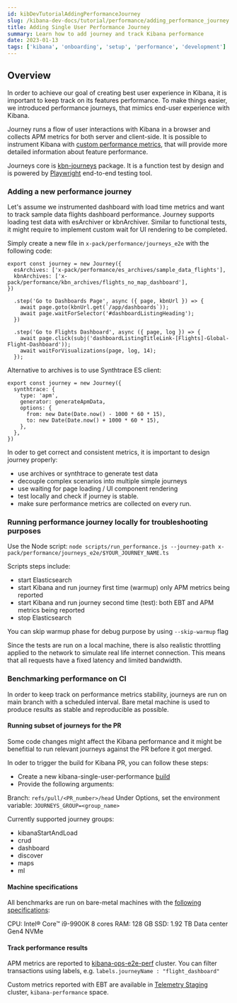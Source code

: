 ```yaml
---
id: kibDevTutorialAddingPerformanceJourney
slug: /kibana-dev-docs/tutorial/performance/adding_performance_journey
title: Adding Single User Performance Journey
summary: Learn how to add journey and track Kibana performance
date: 2023-01-13
tags: ['kibana', 'onboarding', 'setup', 'performance', 'development']
---
```


## Overview

In order to achieve our goal of creating best user experience in Kibana, it is important to keep track on its features performance.
To make things easier, we introduced performance journeys, that mimics end-user experience with Kibana.

Journey runs a flow of user interactions with Kibana in a browser and collects APM metrics for both server and client-side.
It is possible to instrument Kibana with [custom performance metrics](https://docs.elastic.dev/kibana-dev-docs/tutorial/performance/adding_custom_performance_metrics),
that will provide more detailed information about feature performance.

Journeys core is [kbn-journeys](packages/kbn-journeys/README.mdx) package. It is a function test by design and is powered
by [Playwright](https://playwright.dev/) end-to-end testing tool.

### Adding a new performance journey

Let's assume we instrumented dashboard with load time metrics and want to track sample data flights dashboard performance.
Journey supports loading test data with esArchiver or kbnArchiver. Similar to functional tests, it might require to implement custom wait
for UI rendering to be completed.

Simply create a new file in `x-pack/performance/journeys_e2e` with the following code:

```
export const journey = new Journey({
  esArchives: ['x-pack/performance/es_archives/sample_data_flights'],
  kbnArchives: ['x-pack/performance/kbn_archives/flights_no_map_dashboard'],
})

  .step('Go to Dashboards Page', async ({ page, kbnUrl }) => {
    await page.goto(kbnUrl.get(`/app/dashboards`));
    await page.waitForSelector('#dashboardListingHeading');
  })

  .step('Go to Flights Dashboard', async ({ page, log }) => {
    await page.click(subj('dashboardListingTitleLink-[Flights]-Global-Flight-Dashboard'));
    await waitForVisualizations(page, log, 14);
  });
```

Alternative to archives is to use Synthtrace ES client:

```
export const journey = new Journey({
  synthtrace: {
    type: 'apm',
    generator: generateApmData,
    options: {
      from: new Date(Date.now() - 1000 * 60 * 15),
      to: new Date(Date.now() + 1000 * 60 * 15),
    },
  },
})
```

In oder to get correct and consistent metrics, it is important to design journey properly:

- use archives or synthtrace to generate test data
- decouple complex scenarios into multiple simple journeys
- use waiting for page loading / UI component rendering
- test locally and check if journey is stable.
- make sure performance metrics are collected on every run.

### Running performance journey locally for troubleshooting purposes

Use the Node script:
`node scripts/run_performance.js --journey-path x-pack/performance/journeys_e2e/$YOUR_JOURNEY_NAME.ts`

Scripts steps include:

- start Elasticsearch
- start Kibana and run journey first time (warmup) only APM metrics being reported
- start Kibana and run journey second time (test): both EBT and APM metrics being reported
- stop Elasticsearch

You can skip warmup phase for debug purpose by using `--skip-warmup` flag

Since the tests are run on a local machine, there is also realistic throttling applied to the network to
simulate real life internet connection. This means that all requests have a fixed latency and limited bandwidth.

### Benchmarking performance on CI

In order to keep track on performance metrics stability, journeys are run on main branch with a scheduled interval.
Bare metal machine is used to produce results as stable and reproducible as possible.

#### Running subset of journeys for the PR

Some code changes might affect the Kibana performance and it might be benefitial to run relevant journeys against the PR
before it got merged.

In oder to trigger the build for Kibana PR, you can follow these steps:

- Create a new kibana-single-user-performance [build](https://buildkite.com/elastic/kibana-single-user-performance#new)
- Provide the following arguments:

Branch: `refs/pull/<PR_number>/head`
Under Options, set the environment variable: `JOURNEYS_GROUP=<group_name>`

Currently supported journey groups:

- kibanaStartAndLoad
- crud
- dashboard
- discover
- maps
- ml

#### Machine specifications

All benchmarks are run on bare-metal machines with the [following specifications](https://www.hetzner.com/dedicated-rootserver/ex100):

CPU: Intel® Core™ i9-9900K 8 cores
RAM: 128 GB
SSD: 1.92 TB Data center Gen4 NVMe

#### Track performance results

APM metrics are reported to [kibana-ops-e2e-perf](https://kibana-ops-e2e-perf.kb.us-central1.gcp.cloud.es.io/) cluster.
You can filter transactions using labels, e.g. `labels.journeyName : "flight_dashboard"`

Custom metrics reported with EBT are available in [Telemetry Staging](https://telemetry-v2-staging.elastic.dev/) cluster, `kibana-performance` space.
